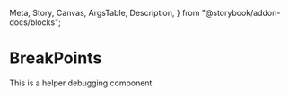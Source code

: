   Meta,
  Story,
  Canvas,
  ArgsTable,
  Description,
} from "@storybook/addon-docs/blocks";

<Meta title="Packages/Frontity-Chakra/BreakPoints" />

# BreakPoints

This is a helper debugging component

<Canvas>
  <Story name="BreakPoints">
    <BreakPoints />
  </Story>
</Canvas>
